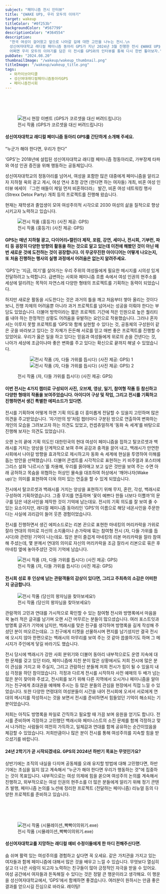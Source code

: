 ```yaml
---
subject: "페미니즘 전시 인터뷰"
title: "⟪WAKE UP⟫, 우리 모두의 이야기"
target: wakeup
titleColor: "#0f253b"
backgroundColor: "#567799"
descriptionColor: "#364554"
description:
  "한국 여성이 걸어왔고 앞으로 나아갈 길에 대한 고민을 나누는 전시.\n
  성신여자대학교 래디컬 페미니즘 동아리 GPS가 지난 2024년 3월 진행한 전시 ⟪WAKE UP⟫을 요약한 한 줄이다.\n
  어쩌면 우리 모두의 이야기를 담은 이 전시를 GPS와의 인터뷰를 통해 다시 한번 톺아보자."
pubDate: "2024.08.20"
thumbnailImage: "/wakeup/wakeup_thumbnail.png"
titleImage: "/wakeup/wakeup_title.png"
tags:
  - 와카이브아티클
  - 성신여대래디컬페미니즘동아리GPS
  - 페미니즘전시회
---
```



<figure class="horizon" style="margin-top: 5rem;">
  <img
    src="/wakeup/wakeup_img_11.jpg"
    alt="전시 현장 이벤트 ⟨GPS가 코르셋을 대신 버려드립니다⟩"
  />
  <figcaption>전시 작품 ⟨GPS가 코르셋을 대신 버려드립니다⟩</figcaption>
</figure>

#### 성신여자대학교 래디컬 페미니즘 동아리 GPS를 간단하게 소개해 주세요.

“누군가 해야 한다면, 우리가 한다”

‘GPS’는 2018년에 설립된 성신여자대학교 래디컬 페미니즘 정동아리로, 가부장제 타파와 여성 인권 증진을 위해 행동하는 공동체입니다.

성신여자대학교의 정동아리를 넘어서, 여성을 포함한 많은 대중에게 페미니즘을 알리고자 지하철 옥외 광고 게시, 여성 연사 초청 강연 ⟨한다면 하는 여자들⟩ 개최, 비혼 여성 인터뷰 에세이 『그런 애들이 제일 먼저 비혼하더라』 발간, 비혼 여성 네트워킹 행사 ⟨Strexx Detox Party⟩ 개최 등의 프로젝트를 진행해 왔습니다.

현재는 재학생과 졸업생이 모여 여성주의적 시각으로 2030 여성의 삶을 질적으로 향상시키고자 노력하고 있습니다.

<figure class="fullWidth">
  <img src="/wakeup/wakeup_img_04.jpg" alt="전시 작품 ⟨홍등가⟩ (사진 제공: GPS)" />
  <figcaption>전시 작품 ⟨홍등가⟩ (사진 제공: GPS)</figcaption>
</figure>

#### GPS는 매년 지하철 광고, 다이어리•캘린더 제작, 포럼, 강연, 세미나, 전시회, 기부런, 파티 등 굉장히 다양한 방향의 활동을 하는 것으로 알고 있는데 이전에 해봤던 것이 아닌 매번 새로운 것에 도전하는 것이 굉장합니다. 이 무궁무진한 아이디어는 어떻게 나오는지, 또 처음 진행하는 행사의 실행 과정에서 어려움은 없는지 알려주세요.

‘GPS’는 ‘지금, 여기’를 살아가는 우리 주위의 여성들에게 필요한 메시지를 시의성 있게 전달하려고 노력합니다. 급변하는 사회와 페미니즘 흐름 속에서 여성 인권의 현주소를 세상에 알리려는 목적이 자연스레 다양한 형태의 프로젝트를 기획하는 동력이 되었습니다.

하지만 새로운 활동을 시도한다는 것은 과거의 틀을 깨고 처음부터 쌓아 올리는 것이다 보니, 진행 자체의 어려움뿐 아니라 과거 프로젝트를 넘어서는 성공을 이뤄야 한다는 부담도 있었습니다. 더불어 방학이라는 짧은 프로젝트 기간에 적은 인원으로 높은 퀄리티를 내야 하는 한정적인 상황도 어려움을 유발하는 요인으로 작용했습니다. 그러나 혼자서는 이루지 못할 프로젝트를 ‘GPS’와 함께 실현할 수 있다는 것, 공동체의 구성원이 같은 곳을 바라보고 있다는 것 자체가 든든해 서로를 믿고 매번 좋은 프로젝트를 진행할 수 있었어요. 우리가 옳은 일을 하고 있다는 믿음과 여성들에게 위로의 손을 건넨다는 것, 나아가 세상에 조금이나마 좋은 변화를 주고 있다는 확신으로 끝까지 해낼 수 있었습니다.

<figure class="fullWidth">
  <figure class="double">
    <img src="/wakeup/wakeup_img_01.jpg" alt="전시 작품 ⟨자, 다들 가위를 듭시다⟩ (사진 제공: GPS) 1" />
    <img src="/wakeup/wakeup_img_02.jpg" alt="전시 작품 ⟨자, 다들 가위를 듭시다⟩ (사진 제공: GPS) 2" />
  </figure>
  <figcaption>전시 작품 ⟨자, 다들 가위를 듭시다⟩ (사진 제공: GPS)</figcaption>
</figure>

#### 이번 전시는 4가지 챕터로 구성되어 사진, 오브제, 영상, 일기, 참여형 작품 등 참신하고 다양한 형태의 작품을 보여주었습니다. 아이디어 구상 및 작업, 그리고 전시를 기획하고 진행하면서 생긴 특별한 에피소드가 있다면.

전시를 기획하며 어떻게 하면 기획 의도를 더 흥미롭게 전달할 수 있을지 고민하며 많은 의견을 주고받았습니다. ‘자기만의 방’처럼 챕터마다 구분된 방으로 연출하여 변화하는 개인의 모습을 그려보고자 하는 의견도 있었고, 컨셉츄얼하게 ‘동화 속 세계’를 바탕으로 진행해 보자는 의견도 있었습니다.

오랜 논의 끝에 기획 의도인 대한민국의 현대 여성이 페미니즘을 접하고 탈코르셋과 백래시를 거치는 양상을 단계적으로 보여 주며 공감과 충격을 끌어 내고, 백래시가 만연한 사회에서 나아갈 방향을 효과적으로 제시하고자 동화 속 세계에 현실을 투영하여 이해를 돕는 방안을 선택했습니다. 더불어 콘셉트를 시각적으로 표현하는 키 비주얼과 포스터에 그리스 설화 ‘나르시스’를 차용해, 우리를 옭아매고 보고 싶은 것만을 보여 주는 수면 아래 공허하고 목숨을 위협하는 허상인 물속을 대조하여 허상에서 ‘깨어나자(Wake up)’는 의미를 표현하여 더욱 의미 있는 연출을 할 수 있게 되었습니다.

전시에서 탈코르셋과 백래시를 거치는 양상을 표현하기 위해 무지, 혼란, 각성, 백래시로 구성하여 기획하였습니다. 그중 무지를 연출하며 ‘꽃이 예쁘다 한들 너보다 이쁠까’의 문구를 담은 네온사인을 제작한 것이 기억에 남는데요. 전시의 기획 의도를 잘 보여 줄 수 있는 요소이지만, 래디컬 페미니즘 동아리인 ‘GPS’의 이름으로 해당 네온사인을 주문한다는 사실에 괴리감이 들어 웃픈 경험이었습니다.

전시를 진행하면서 생긴 에피소드로는 리본 끈으로 표현한 마네킹의 머리카락을 가위로 잘라 연대의 의미로 자신의 소지품이나 손가락에 묶는 참여형 전시 ⟨자, 다들 가위를 듭시다⟩와 관련된 기억이 나는데요. 많은 분이 즐겁게 마네킹의 리본 머리카락을 잘라 참여해 주셨는데, 몇 분께서 연대의 의미로 자신의 머리카락을 조금 잘라서 리본으로 묶은 후 마네킹 옆에 놓아주셨던 것이 기억에 남습니다.

<figure class="fullWidth">
  <img
    src="/wakeup/wakeup_img_03.jpg"
    alt="전시 작품 ⟨자, 다들 가위를 듭시다⟩ (사진 제공: GPS)"
  />
  <figcaption>전시 작품 ⟨자, 다들 가위를 듭시다⟩ (사진 제공: GPS)</figcaption>
</figure>

#### 전시회 성료 후 인상에 남는 관람객들의 감상이 있다면, 그리고 주최측의 소감은 어떠한지 궁금합니다.

<figure class="float-right">
  <img
    src="/wakeup/wakeup_img_10.jpg"
    alt="전시 작품 ⟨당신의 왕자님을 찾아보세요!⟩"
  />
  <figcaption>전시 작품 ⟨당신의 왕자님을 찾아보세요!⟩</figcaption>
</figure>

관람객의 고민과 연대를 가시적으로 확인할 수 있는 참여형 전시와 방명록에서 마음을 꾹 눌러 적은 글귀를 남기며 오랜 시간 머무르는 분들이 많으셨습니다. 여러 포스트잇과 방명록 글귀가 기억에 남지만, 백래시를 맞은 친구를 생각하며 방명록을 길게 작성해 주셨던 분이 떠오르는데요. 그 친구에게 티켓을 선물하시며 편지를 남기셨지만 결국 전시에 오시지 않아 한편으로는 백래시의 마무리를 보여 주는 것 같아 씁쓸하기도 하며 그 메시지가 주인에게 닿길 바라기도 했습니다.

전시 당시에 백래시가 강한 사회 분위기와 더불어 동아리 내부적으로도 운영 지속에 대한 문제를 갖고 있던 터라, 페미니즘에 지친 분이 많은 상황에서도 저희 전시에 많은 분이 관심을 가지고 와 주실지, 그리고 관람하신 분들께 저희 전시가 힘이 될 수 있을지 내심 걱정을 하던 참이었습니다. 걱정과 다르게 전시를 시작하자 사전 예매의 두 배가 넘는 많은 분이 찾아와 주셨고, 전시회를 보기 위해 다른 지역에서 오시거나 페미니즘을 알아 가는 친구에게 초대권을 예매해 주시는 등 많은 분들의 관심을 현장에서 직접 느낄 수 있었습니다. 또한 다양한 연령대의 여성분들이 시간을 내어 전시회에 오셔서 서로에게 연대의 메시지를 작성하시는 것을 보면서 전시를 준비하면서 힘들었던 기억이 해소되는 기분이었습니다.

저희는 아직도 방명록을 파일로 간직하고 필요할 때 가끔 보며 응원을 얻기도 합니다. 전시를 준비하며 걱정하고 고민했던 백래시와 페미니스트의 소진 문제를 함께 걱정하고 맞서 나가려는 사람들이 여전히 가득하고, 일체감과 연대를 함께 공유하는 순간이었음을 체감할 수 있었습니다. 저희만큼이나 많은 분이 전시를 통해 여성주의를 지속할 힘을 받으셨기를 바랍니다.

#### 24년 2학기가 곧 시작되겠네요. GPS의 2024년 하반기 목표는 무엇인가요?

상반기에는 조직의 내실을 다지며 공동체를 오래 유지할 방법에 대해 고민했다면, 하반기에는 초심을 잃지 않고 계속해서 “누군가 해야 한다면 우리가 행동하는 것"에 집중하는 것이 목표입니다. 내부적으로는 여성 의제에 힘을 쏟으며 여성주의 논의를 계속해서 진행하고, 외부적으로는 여성 인권의 현주소를 더 많은 분들에게 알리기 위해 정기 콘텐츠 발행, 페미니즘 논의를 노션에 정리한 프로젝트 ⟨전달하는 페미니즘⟩ 리뉴얼 등의 다양한 프로젝트를 준비하고 있습니다.

<figure class="horizon" style="margin-top: 5rem;">
  <img
    src="/wakeup/wakeup_img_12.jpg"
    alt="전시 작품 ⟨시뮬레이션_빡빡이의위기.exe⟩"
  />
  <figcaption>전시 작품 ⟨시뮬레이션_빡빡이의위기.exe⟩</figcaption>
</figure>

#### 성신여자대학교를 지망하는 래디컬 예비 수정이들에게 한 마디 전해주신다면.

숨 쉬며 활력 있는 여성주의를 경험하고 싶다면 꼭 오세요. 같은 가치관을 가지고 있는 여자들과 함께 페미니즘에 대해서 많은 것을 배우고 느낄 수 있습니다. 무엇보다 열심히 살고 더 나은 사람이 되고자 노력하는 친구들이 많아 긍정적인 자극을 받을 수 있어요. 여성 공간에서 여자들과 돈독해질 수 있다는 것은 정말 큰 행운이라고 생각해요. 이 행운을 성신여자대학교에서, ‘GPS’에서 함께하면 좋겠습니다. 여러분이 원하시는 만큼 좋은 결과를 얻으시길 진심으로 바라요. 레이팅!
